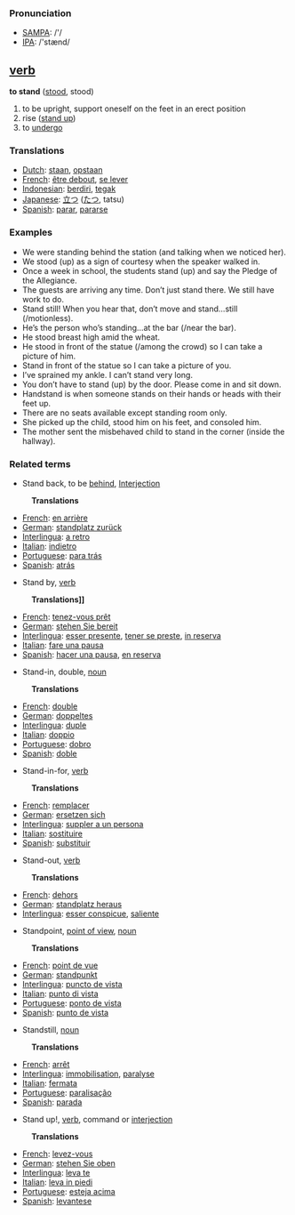 === Pronunciation ===
*[[w:SAMPA|SAMPA]]: /'/
*[[w:IPA|IPA]]: /'stænd/

== [[verb]] ==

'''to stand''' ([[stood]], stood)

# to be upright, support oneself on the feet in an erect position
# rise ([[stand up]])
# to [[undergo]]

=== Translations ===
*[[Dutch]]: [[staan]], [[opstaan]]
*[[French]]: [[être debout]], [[se lever]]
*[[Indonesian]]: [[diri|berdiri]], [[tegak]]
*[[Japanese]]: [[立つ]] ([[たつ]], tatsu)
*[[Spanish]]: [[parar]], [[pararse]]

=== Examples ===
<ul>
	<li>We were standing behind the station (and talking when we noticed her).
	<li>We stood (up) as a sign of courtesy when the speaker walked in.
	<li>Once a week in school, the students stand (up) and say the Pledge of the Allegiance.
	<li>The guests are arriving any time. Don’t just stand there. We still have work to do.
	<li>Stand still! When you hear that, don’t move and stand…still (/motionless).
	<li>He’s the person who’s standing…at the bar (/near the bar).
	<li>He stood breast high amid the wheat.
	<li>He stood in front of the statue (/among the crowd) so I can take a picture of him.
	<li>Stand in front of the statue so I can take a picture of you.
	<li>I’ve sprained my ankle. I can’t stand very long.
	<li>You don’t have to stand (up) by the door. Please come in and sit down.
	<li>Handstand is when someone stands on their hands or heads with their feet up.
	<li>There are no seats available except standing room only.
	<li>She picked up the child, stood him on his feet, and consoled him.
	<li>The mother sent the misbehaved child to stand in the corner (inside the hallway).
</ul>


=== Related terms ===
* Stand back, to be [[behind]], [[Interjection]] 
:'''Translations''' 
*[[French]]: [[en arrière]] 
*[[German]]: [[standplatz zurück]] 
*[[Interlingua]]: [[a retro]] 
*[[Italian]]: [[indietro]] 
*[[Portuguese]]: [[para trás]] 
*[[Spanish]]: [[atrás]]
 
* Stand by, [[verb]]
:'''Translations]]''' 
*[[French]]: [[tenez-vous prêt]] 
*[[German]]: [[stehen Sie bereit]] 
*[[Interlingua]]: [[esser presente]], [[tener se preste]], [[in reserva]] 
*[[Italian]]: [[fare una pausa]] 
*[[Spanish]]: [[hacer una pausa]], [[en reserva]] 

* Stand-in, double, [[noun]] 
:'''Translations''' 
*[[French]]: [[double]] 
*[[German]]: [[doppeltes]] 
*[[Interlingua]]: [[duple]] 
*[[Italian]]: [[doppio]] 
*[[Portuguese]]: [[dobro]] 
*[[Spanish]]: [[doble]] 

* Stand-in-for, [[verb]] 
:'''Translations ''' 
*[[French]]: [[remplacer]] 
*[[German]]: [[ersetzen sich]] 
*[[Interlingua]]: [[suppler a un persona]] 
*[[Italian]]: [[sostituire]] 
*[[Spanish]]: [[substituir]]
 
* Stand-out, [[verb]]
:'''Translations''' 
*[[French]]: [[dehors]] 
*[[German]]: [[standplatz heraus]] 
*[[Interlingua]]: [[esser conspicue]], [[saliente]] 

* Standpoint, [[point of view]], [[noun]] 
:'''Translations'''
*[[French]]: [[point de vue]] 
*[[German]]: [[standpunkt]] 
*[[Interlingua]]: [[puncto de vista]] 
*[[Italian]]: [[punto di vista]] 
*[[Portuguese]]: [[ponto de vista]] 
*[[Spanish]]: [[punto de vista]] 

* Standstill, [[noun]]
:'''Translations''' 
*[[French]]: [[arrêt]] 
*[[Interlingua]]: [[immobilisation]], [[paralyse]] 
*[[Italian]]: [[fermata]] 
*[[Portuguese]]: [[paralisação]] 
*[[Spanish]]: [[parada]] 

* Stand up!, [[verb]], command or [[interjection]]
:'''Translations'''
*[[French]]: [[levez-vous]] 
*[[German]]: [[stehen Sie oben]] 
*[[Interlingua]]: [[leva te]] 
*[[Italian]]: [[leva in piedi]] 
*[[Portuguese]]: [[esteja acima]] 
*[[Spanish]]: [[levantese]]